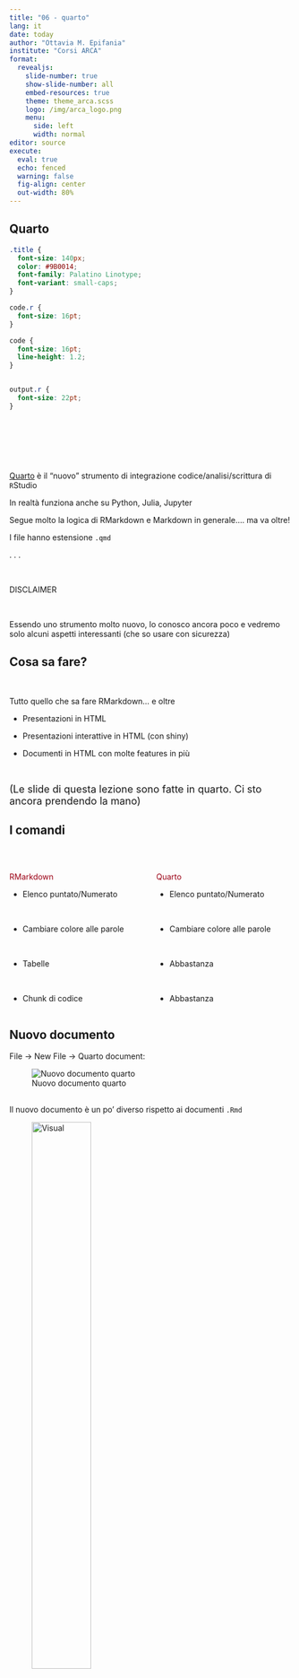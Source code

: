 ```yaml
---
title: "06 - quarto"
lang: it
date: today
author: "Ottavia M. Epifania"
institute: "Corsi ARCA"
format: 
  revealjs: 
    slide-number: true
    show-slide-number: all
    embed-resources: true
    theme: theme_arca.scss
    logo: /img/arca_logo.png
    menu: 
      side: left
      width: normal
editor: source
execute: 
  eval: true
  echo: fenced
  warning: false
  fig-align: center
  out-width: 80%
---
```




## Quarto {.build}
```css
.title {
  font-size: 140px;
  color: #9B0014;
  font-family: Palatino Linotype;
  font-variant: small-caps;
}

code.r {
  font-size: 16pt;
}

code {
  font-size: 16pt;
  line-height: 1.2;
}


output.r {
  font-size: 22pt;
}
```

<br>

<br>

<br>


[Quarto](https://quarto.org/) è il "nuovo" strumento di integrazione codice/analisi/scrittura di `R`Studio

In realtà funziona anche su Python, Julia, Jupyter

Segue molto la logica di RMarkdown e Markdown in generale.... ma va oltre!

I file hanno estensione `.qmd`

. . . 

<br>



<div text-align="center">

DISCLAIMER

</div>

<br>

Essendo uno strumento molto nuovo, lo conosco ancora poco e vedremo solo alcuni aspetti interessanti (che so usare con sicurezza)


## Cosa sa fare?

<br>

Tutto quello che sa fare RMarkdown... e oltre

- Presentazioni in HTML 

- Presentazioni interattive in HTML (con shiny)

- Documenti in HTML con molte features in più 



<br>

<font size = "4">(Le slide di questa lezione sono fatte in quarto. Ci sto ancora prendendo la mano)</font>



## I comandi 

<br>

:::: {.columns}


::: {.column width="50%"}
<span style="color:#9B0014">RMarkdown</span>

- Elenco puntato/Numerato

<br>

- Cambiare colore alle parole 

<br>

- Tabelle 

<br>

- Chunk di codice
:::

::: {.column width="50%"}
<span style="color:#9B0014">Quarto</span>

- Elenco puntato/Numerato

<br>

- Cambiare colore alle parole 

<br>

- Abbastanza  

<br> 

- Abbastanza
:::

::::

## Nuovo documento

File $\rightarrow$ New File $\rightarrow$ Quarto document: 



![Nuovo documento quarto](img/new_quarto.png){width=80%, #fig-newquarto}

## 

Il nuovo documento è un po' diverso rispetto ai documenti `.Rmd`


::: {layout-ncol=2}

![Visual](img/q_visual.png){width="50%"}

![Source](img/q_source.png){width="60%"}

:::



## YAML: Al posto del setup chunk 

Manca il `setup` chunk!

In Quarto, va specificato tutto nello `yaml` 

````
---
title: "Untitled"
format: html
editor: visual
---
````

aggiungendo la voce `execute`: 

````
---
title: "Untitled"
format: html
editor: visual
execute: 
  eval: true
  echo: true
  warning: false
  [...]
---
````
 e utilizzando i tag già visti per RMarkdown
 
## YAML: Cambiare la lingua


Va specificata la lingua in cui state scrivendo per avere le caption delle figure/tabelle coerenti: 

````
---
title: "Il mio titolo"
author: "Ciccio Pasticcio"
format: html
editor: source
execute: 
  eval: true
  [...]
lang:it
---
````

## YAML: Table of Contents

````
---
title: "Il mio file"
author: "Ciccio Pasticcio"
date: today
format: 
  html:
    toc: true
    toc-title: I miei contenuti
    toc-location: body, left, right
    toc-depth: 3
editor: source
lang: it
---
````

::: {layout-ncol=3}


![body](img/tocBody.png){width="40%"}

![left](img/tocLeft.png){width="40%"}

![right](img/tocRight.png){width="40%"}

:::

## YAML: Guarda il codice!

````
---
[...]
format: 
  html:
    toc: true
    toc-title: I miei contenuti
    toc-location: body, left, right
    toc-depth: 3
    code-tools: 
      source: true
      toggle: false
      caption: none
---
````

::: {.layout-ncol=2}

![](img/code.png){width="20%"}


![](img/codeDet.png){width="30%"}
:::

## YAML: Si può cambiare tema

Il tema di default è già molto carino... ma ce ne sono altri 25!

````
---
[...]
format: 
  html:
    theme: superhero
---
````

A [questa pagina](https://quarto.org/docs/output-formats/html-themes.html) trovate la lista completa dei temi 

![](img/superhero.png)


## Chunk di codice 

Si creano sempre o cliccando sulla loro icona in alto a destra o con la combo di tasti `ctrl + alt + i` 

I comandi sui chunk sono gli stessi (`echo`, `eval`, `message` ecc.) ma vengono passati in modo diverso attraverso il tag: `#| ` scritto direttamente all'interno del chunk.

````
```{r}`r ''`
#| echo: true
#| eval: true
#| comment: "=)"
1 + 1
```
````

```r
#| echo: true
#| eval: true
#| comment: "=)"

1+1
```

## Importare immagini: Chunk di codice 

````
```{r}`r ''`
#| fig-cap: "La mia immagine"
#| fig-cap-location: top
#| out-width: 50%
#| label: fig-prima
#| fig-align: center
knitr::include_graphics("img/quartoStato.jpg")
```

Il quadro di Pellizza da Volpedo in @fig-prima

````
<font size="4">Il quadro di Pellizza da Volpedo in @fig-prima</font>

```r
#| fig-cap: "La mia immagine"
#| fig-cap-location: top
#| out-width: 50%
#| label: fig-prima
#| fig-align: center
#| echo: false
knitr::include_graphics("img/quartoStato.jpg")
```


## Importare immagini: Markdown

````
![Caption della figura](percorso-alla-figura.png)

````

Si possono aggiungere le opzioni: 

````
![Caption della figura](percorso-alla-figura.png){width="40%", fig-align="center", #fig-label}

In @fig-label c'è una figura
````

In @fig-psicostat c'è il logo di Psicostat

![PsicoStat](img/psicostat.png){#fig-psicostat}{fig-align="center"}




## I grafici 
````
```{r}`r ''`
#| echo: false
#| fig-cap: "Il mio grafico"
#| fig-cap-location: margin
#| out-width: 50%
#| fig-align: center
#| label: fig-grafico
library(ggplot2)
ggplot(rock, 
       aes(y=peri,x=shape, color =shape, size = peri)) + geom_point() + 
  theme_light() + theme(legend.position = "none") 

```
In @fig-grafico c'è un grafico

````

<font size="3">In @fig-grafico c'è un grafico</font>


```r
#| echo: false
#| fig-cap: "Il mio grafico"
#| fig-cap-location: margin
#| out-width: 50%
#| fig-align: center
#| label: fig-grafico
library(ggplot2)
ggplot(rock, 
       aes(y=peri,x=shape, color =shape, size = peri)) + geom_point() + 
  theme_light() + theme(legend.position = "none") 

```


## Your turn!

<br> 

<br>

- Create un nuovo documento `quarto`

- Impostate il toc a destra e cambiate il titolo 

- Inserite un'immagine allineata a destra: 

  - Chunk di codice
  
  - Markdown

- Inserite un grafico del vostro dataset con un crossref nel testo

# Le tabelle 

## `kable`

Qui c'è @tab-esempio

```r
#| tbl-cap-location: top
#| tbl-cap: Una tabella di esempio
#| tbl-subcap: per far vedere come funzionano
#| label: tab-esempio

kableExtra::kable(mtcars[1:6, ])
```


# Layout 

## Colonne 

````
:::: {.columns}


::: {.column width="50%"}

testo nella prima colonna

:::

::: {.column width="50%"}

Testo nella seconda colonna

:::

::::
````

## Colonne 

:::: {.columns}


::: {.column width="50%"}

Testo nella prima colonna

<br>

Si possono mettere anche immagini

:::

::: {.column width="50%"}

Testo nella seconda colonna

<br>

```r
head(cars)
```

:::

::::

## "Griglie"

Permettono di gestire lo spazio come le colonne 

Assume che la lunghezza totale della riga sia 12 e permette di dividere lo spazio di conseguenza
````
::: {.grid}

::: {.g-col-4}

Prima colonna più stretta della seconda

:::

::: {.g-col-8}

```r
ggplot(rock, 
       aes(y=peri,x=shape, color =shape, size = peri)) + geom_point() + 
  theme_light() + theme(legend.position = "none") 
```


:::

:::
````


```r
#|echo: false

knitr::include_graphics("img/grid.png")

```


## tabset 
Ha un effetto bellissimo ed è particolarmente comodo ed efficace per presentare diversi aspetti di uno stesso argomento

::: {.panel-tabset}

## Introduzione

Descrizione del mio dataset 

## I dati

```r
kableExtra::kable(head(rock))
```

## Il grafico


```r
#| echo: false
#| out-width: "50%"
#| fig-align: center
library(ggplot2)
ggplot(rock, 
       aes(y=peri,x=shape, color =shape, size = peri)) + geom_point() + 
  theme_light() + theme(legend.position = "none") 
```


:::

## Tabset: Codice

````
::: {.panel-tabset}

## Introduzione

Descrizione del mio dataset 

## I dati

```r
kableExtra::kable(head(rock))
```

## Il grafico


```r
#| echo: false
#| out-width: "50%"
#| fig-align: center
library(ggplot2)
ggplot(rock, 
       aes(y=peri,x=shape, color =shape, size = peri)) + geom_point() + 
  theme_light() + theme(legend.position = "none") 
```


:::
````

## Your turn! 

- Dividete una parte del documento in 3 colonne (potete usare sia l'ambiente colonna sia l'ambiente griglia)

- Create almeno una sezione con i tabset con tre pannelli

- In almeno un tabset deve esserci una figura con caption e cross ref nel testo 